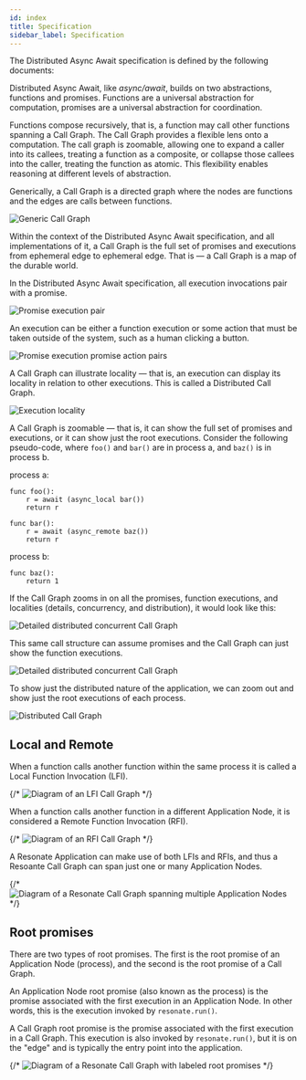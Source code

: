 ```yaml
---
id: index
title: Specification
sidebar_label: Specification
---
```


The Distributed Async Await specification is defined by the following documents:


<DocCardList items={useCurrentSidebarCategory().items} />

Distributed Async Await, like _async/await_, builds on two abstractions, functions
and promises. Functions are a universal abstraction for computation, promises are
a universal abstraction for coordination.

Functions compose recursively, that is, a function may call other functions spanning a Call Graph.
The Call Graph provides a flexible lens onto a computation.
The call graph is zoomable, allowing one to expand a caller into its callees, treating a function as a composite, or collapse those callees into the caller, treating the function as atomic.
This flexibility enables reasoning at different levels of abstraction.


Generically, a Call Graph is a directed graph where the nodes are functions and the edges are calls between functions.

<LabeledDiagram>
  <img src="/img/generic-call-graph.svg" alt="Generic Call Graph" />
</LabeledDiagram>

Within the context of the Distributed Async Await specification, and all implementations of it, a Call Graph is the full set of promises and executions from ephemeral edge to ephemeral edge.
That is — a Call Graph is a map of the durable world.

In the Distributed Async Await specification, all execution invocations pair with a promise.

<LabeledDiagram>
  <img src="/img/promise-execution-pair.svg" alt="Promise execution pair" />
</LabeledDiagram>

An execution can be either a function execution or some action that must be taken outside of the system, such as a human clicking a button.

![Promise execution promise action pairs](/img/promise-execution-promise-action-pairs.svg)

A Call Graph can illustrate locality — that is, an execution can display its locality in relation to other executions.
This is called a Distributed Call Graph.

![Execution locality](/img/execution-locality.svg)

A Call Graph is zoomable — that is, it can show the full set of promises and executions, or it can show just the root executions.
Consider the following pseudo-code, where `foo()` and `bar()` are in process a, and `baz()` is in process b.

process a:

```text
func foo():
    r = await (async_local bar())
    return r

func bar():
    r = await (async_remote baz())
    return r
```

process b:

```text
func baz():
    return 1
```

If the Call Graph zooms in on all the promises, function executions, and localities (details, concurrency, and distribution), it would look like this:

![Detailed distributed concurrent Call Graph](/img/detailed-distributed-concurrent-call-graph.svg)

This same call structure can assume promises and the Call Graph can just show the function executions.

![Detailed distributed concurrent Call Graph](/img/distributed-concurrent-call-graph.svg)

To show just the distributed nature of the application, we can zoom out and show just the root executions of each process.

![Distributed Call Graph](/img/distributed-call-graph.svg)

## Local and Remote

When a function calls another function within the same process it is called a Local Function Invocation (LFI).

{/* ![Diagram of an LFI Call Graph](/img/lfc-call-graph.svg) */}

When a function calls another function in a different Application Node, it is considered a Remote Function Invocation (RFI).

{/* ![Diagram of an RFI Call Graph](/img/rfc-call-graph.svg) */}

A Resonate Application can make use of both LFIs and RFIs, and thus a Resoante Call Graph can span just one or many Application Nodes.

{/* ![Diagram of a Resonate Call Graph spanning multiple Application Nodes](/img/complex-rfc-call-graph.svg) */}

## Root promises

There are two types of root promises.
The first is the root promise of an Application Node (process), and the second is the root promise of a Call Graph.

An Application Node root promise (also known as the process) is the promise associated with the first execution in an Application Node.
In other words, this is the execution invoked by `resonate.run()`.

A Call Graph root promise is the promise associated with the first execution in a Call Graph.
This execution is also invoked by `resonate.run()`, but it is on the "edge" and is typically the entry point into the application.

{/* ![Diagram of a Resonate Call Graph with labeled root promises](/img/labeled-complex-rfc-call-graph.svg) */}
